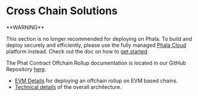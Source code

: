 # Cross Chain Solutions

<Note type="danger">
**WARNING**

This section is no longer recommended for deploying on Phala. To build and deploy securely and efficiently, please use the fully managed [Phala Cloud](https://cloud.phala.network) platform instead. Check out the doc on how to [get started](/cloud/getting-started/getting-started).
</Note>

The Phat Contract Offchain Rollup documentation is located in our GitHub Repository [here](https://github.com/Phala-Network/phat-offchain-rollup).

* [EVM Details](https://github.com/Phala-Network/phat-offchain-rollup/blob/main/EvmRollup.mdx) for deploying an offchain rollup on EVM based chains.
* [Technical details](https://github.com/Phala-Network/phat-offchain-rollup/blob/main/TechnicalDetails.mdx) of the overall architecture.

